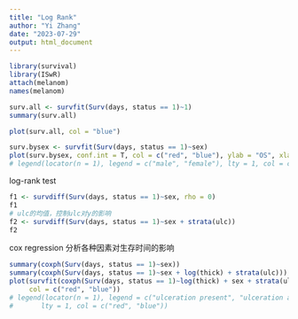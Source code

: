 ```yaml
---
title: "Log Rank"
author: "Yi Zhang"
date: "2023-07-29"
output: html_document
---
```


```r
library(survival)
library(ISwR)
attach(melanom)
names(melanom)
```

```r
surv.all <- survfit(Surv(days, status == 1)~1)
summary(surv.all)
```

```r
plot(surv.all, col = "blue")
```

```r
surv.bysex <- survfit(Surv(days, status == 1)~sex)
plot(surv.bysex, conf.int = T, col = c("red", "blue"), ylab = "OS", xlab = "days")
# legend(locator(n = 1), legend = c("male", "female"), lty = 1, col = c("blue", "red"))
```

log-rank test
```r
f1 <- survdiff(Surv(days, status == 1)~sex, rho = 0)
f1
# ulc的均值，控制ulc对y的影响
f2 <- survdiff(Surv(days, status == 1)~sex + strata(ulc))
f2
```

cox regression
分析各种因素对生存时间的影响
```r
summary(coxph(Surv(days, status == 1)~sex))
summary(coxph(Surv(days, status == 1)~sex + log(thick) + strata(ulc)))
plot(survfit(coxph(Surv(days, status == 1)~log(thick) + sex + strata(ulc))), 
     col = c("red", "blue"))
# legend(locator(n = 1), legend = c("ulceration present", "ulceration absent"), 
#       lty = 1, col = c("red", "blue"))
```

